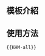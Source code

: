 <includeonly><!-- 在這裡加入模板的保護標識 --></includeonly><noinclude>{{Documentation subpage}}</noinclude>
<!-- 在本行下編輯模板說明 -->
== 模板介紹 ==

== 使用方法 ==
<pre>
{{KHM-all}}
</pre>

<includeonly>
[[Category:旗帜模板|{{PAGENAME}}]]
[[Category:柬埔寨旗帜模板|{{PAGENAME}}]]
[[Category:模板說明文件導航模板|{{PAGENAME}}]]
</includeonly>